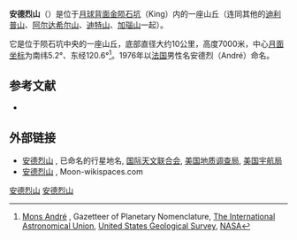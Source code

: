 {{Infobox mountain
| name = 安德烈山
| photo = AS16-M-1580.gif
| photo_caption = [[金陨石坑|金陨石坑]]，位于中央山脉中部的安德烈山丘
| elevation = 
| listing = [[月球山脉列表#山丘|月球山脉]]
| location = [[月球|月球]]
| coordinates = {{Lunar coords and quad cat|5.2|N|120.6|E}}
| type = 
| age = 
}}
{{Location map
| {{Moon}}
| width      = 280
| float      = right
| border     = （none）
| caption    = 阿波罗16号图像中标识[[金陨石坑|金陨石坑]]底表六座[[国际天文联合会|国际天文联合会]]已命名的特征：安德烈山、[[迪利普山|迪利普山]]、[[阿尔达希尔山|阿尔达希尔山]]、[[迪特山_(月球)|迪特山]]、[[加瑙山|加瑙山]]和悉塔坑。
| alt        = 安德烈山的位置
| relief     = 
| AlternativeMap =normal_King-Peaks_AS16-M-2094_LTVT.jpg
| mark       = Flashspot.gif
| marksize   = 9
| link       = 
| lat_deg    =35.2 
| lat_min    = 
| lat_sec    = 
| lat_dir    =N 
| lon_deg    =-20
| lon_min    = 
| lon_sec    = 
| lon_dir    =E
}}
'''安德烈山'''（{{lang-en|Mons André}}）是位于[[月球背面|月球背面]][[金陨石坑|金陨石坑]]（King）内的一座山丘（连同其他的[[迪利普山|迪利普山]]、[[阿尔达希尔山|阿尔达希尔山]]、[[迪特山_(月球)|迪特山]]、[[加瑙山|加瑙山]]一起）。

它是位于陨石坑中央的一座山丘，底部直径大约10公里，高度7000米，中心[[月面坐标|月面坐标]]为南纬5.2°、东经120.6°<ref name="nasa">[http://planetarynames.wr.usgs.gov/Feature/3972 Mons André] {{Wayback|url=http://planetarynames.wr.usgs.gov/Feature/3972 |date=20191206173622 }}, Gazetteer of Planetary Nomenclature, [[国际天文联合会|The International Astronomical Union]], [[United_States_Geological_Survey|United States Geological Survey]], [[NASA|NASA]]</ref>。1976年以[[法国|法国]]男性名安德烈（André）命名。

==参考文献==
<references />
* {{cite book
| last = Rükl
| first  = Antonín
| authorlink1  = Antonín Rükl
| title = Atlas Měsíce
| publisher = Aventinum
| location = Praha
| date = 1991
| page = 
| isbn = 80-85277-10-7
}}

==外部链接==
* [http://planetarynames.wr.usgs.gov/Feature/3972 安德烈山] {{Wayback|url=http://planetarynames.wr.usgs.gov/Feature/3972 |date=20191206173622 }}, 已命名的行星地名, [[国际天文联合会|国际天文联合会]], [[美国地质调查局|美国地质调查局]], [[美国宇航局|美国宇航局]] 
* [http://the-moon.wikispaces.com/Mons+Andr%C3%A9 安德烈山] {{Wayback|url=http://the-moon.wikispaces.com/Mons+Andr%C3%A9 |date=20180531120310 }}, Moon-wikispaces.com

[[Category:月球的山峰|安德烈山]]
[[Category:月球地理特徵|安德烈山]]